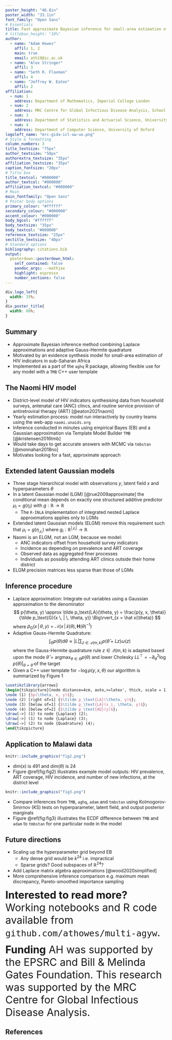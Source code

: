 ```yaml
---
poster_height: "46.8in"
poster_width: "33.1in"
font_family: "Open Sans"
# Essentials
title: Fast approximate Bayesian inference for small-area estimation of HIV indicators using the Naomi model
# titlebox_height: "10%"
author:
  - name: "Adam Howes"
    affil: 1, 2
    main: true
    email: ath19@ic.ac.uk
  - name: "Alex Stringer"
    affil: 3
  - name: "Seth R. Flaxman"
    affil: 4
  - name: "Jeffrey W. Eaton"
    affil: 2
affiliation:
  - num: 1
    address: Department of Mathematics, Imperial College London
  - num: 2
    address: MRC Centre for Global Infectious Disease Analysis, School of Public Health, Imperial College London
  - num: 3
    address: Department of Statistics and Actuarial Science, University of Waterloo
  - num: 4
    address: Department of Computer Science, University of Oxford
logoleft_name: "mrc-gida-icl-uw-uo.png"
# Style & formatting
column_numbers: 3
title_textsize: "75px"
author_textsize: "50px"
authorextra_textsize: "35px"
affiliation_textsize: "35px"
caption_fontsize: "20px"
# Title box
title_textcol: "#000000"
author_textcol: "#000000"
affiliation_textcol: "#000000"
# Main
main_fontfamily: "Open Sans"
# Poster body options
primary_colour: "#ffffff"
secondary_colour: "#000000"
accent_colour: "#000000"
body_bgcol: "#ffffff"
body_textsize: "35px"
body_textcol: "#000000"
reference_textsize: "25px"
sectitle_textsize: "40px"
# Standard options
bibliography: citations.bib
output: 
  posterdown::posterdown_html:
    self_contained: false
    pandoc_args: --mathjax
    highlight: espresso
    number_sections: false
---
```


```css
div.logo_left{
  width: 35%;
}
div.poster_title{
  width: 60%;
}

```

## Summary

* Approximate Bayesian inference method combining Laplace approximations and adaptive Gauss-Hermite quadrature 
* Motivated by an evidence synthesis model for small-area estimation of HIV indicators in sub-Saharan Africa
* Implemented as a part of the `aghq` R package, allowing flexible use for any model with a `TMB` C++ user template

<!-- 38761C -->

## The Naomi HIV model

* District-level model of HIV indicators synthesising data from household surveys, antenatal care (ANC) clincs, and routine service provision of antiretroviral therapy (ART) [@eaton2021naomi]
* Yearly estimation process: model run interactively by country teams using the web-app `naomi.unaids.org`
* Inference conducted in minutes using empirical Bayes (EB) and a Gaussian approximation via Template Model Builder `TMB` [@kristensen2016tmb]
* Would take days to get accurate answers with MCMC via `tmbstan` [@monnahan2018no]
* Motivates looking for a fast, approximate approach

## Extended latent Gaussian models

* Three stage hierarchical model with observations $y$, latent field $x$ and hyperparameters $\theta$
* In a latent Gaussian model (LGM) [@rue2009approximate] the conditional mean depends on exactly one structured additive predictor $\mu_i = g(\eta_i)$ with $g: \mathbb{R} \to \mathbb{R}$
  * The `R-INLA` implementation of integrated nested Laplace approximations applies only to LGMs
* Extended latent Gaussian models (ELGM) remove this requirement such that $\mu_i = g(\eta_{\mathcal{J_i}})$ where $g_i: \mathbb{R}^{|\mathcal{J_i}|} \to \mathbb{R}$
* Naomi is an ELGM, not an LGM, because we model:
  * ANC indicators offset from household survey indicators
  * Incidence as depending on prevalence and ART coverage
  * Observed data as aggregated finer processes
  * Individuals as possibly attending ART clinics outside their home district
* ELGM precision matrices less sparse than those of LGMs

## Inference procedure

* Laplace approximation: Integrate out variables using a Gaussian approximation to the denominator
$$
p(\theta, y) \approx \tilde p_\text{LA}(\theta, y) = \frac{p(y, x, \theta)}{\tilde p_\text{G}(x \, | \, \theta, y)} \Big\rvert_{x = \hat x(\theta)}
$$
where $\tilde p_\text{G}(x \, | \, \theta, y) = \mathcal{N}(x \, | \, \hat x(\theta), \mathbf{H}(\theta)^{-1})$
* Adaptive Gauss-Hermite Quadrature:
$$
\int_\Theta p(\theta) \text{d} \theta \approx \lvert L \rvert \sum_{z \in \mathcal{Q}(m, k)} p(\hat \theta + Lz) \omega(z)
$$
where the Gauss-Hermite quadrature rule $z \in \mathcal{Q}(m, k)$ is adapted based upon the mode $\hat \theta = \text{argmax}_{\theta \in \Theta} p(\theta)$ and lower Cholesky $LL^\top = - \partial_\theta^2 \log p(\theta) \rvert_{\theta = \hat \theta}$ of the target
* Given a C++ user template for $- \log p(y, x, \theta)$ our algorithm is summarized by Figure 1

```tikz
\usetikzlibrary{arrows}
\begin{tikzpicture}[node distance=4cm, auto,>=latex', thick, scale = 1]
\node (1) {$p(\theta, x, y)$};
\node (2) [right of=1] {$\tilde p_\text{LA}(\theta, y)$};
\node (3) [below of=1] {$\tilde p_\text{LA}(x_i, \theta, y)$};
\node (4) [below of=2] {$\tilde p_\text{AQ}(y)$};
\draw[->] (1) to node {Laplace} (2);
\draw[->] (1) to node {Laplace} (3);
\draw[->] (2) to node {Quadrature} (4);
\end{tikzpicture}
```

## Application to Malawi data

```r
knitr::include_graphics("fig2.png")
```

* $\text{dim}(x)$ is 491 and $\text{dim}(\theta)$ is 24
* Figure \@ref(fig:fig2) illustrates example model outputs: HIV prevalence, ART coverage, HIV incidence, and number of new infections, at the district level

```r
knitr::include_graphics("fig3.png")
```

* Compare inferences from `TMB`, `aghq`, `adam` and `tmbstan` using Kolmogorov-Smirnov (KS) tests on hyperparameter, latent field, and output posterior marginals
* Figure \@ref(fig:fig3) illustrates the ECDF difference between `TMB` and `adam` to `tmbstan` for one particular node in the model

## Future directions

* Scaling up the hyperparameter grid beyond EB
  * Any dense grid would be $k^{24}$ i.e. impractical
  * Sparse grids? Good subspaces of $\mathbb{R}^{24}$?
* Add Laplace matrix algebra approximations [@wood2020simplified]
* More comprehensive inference comparison e.g. maximum mean discrepancy, Pareto-smoothed importance sampling

<font size="6"> **Interested to read more?** Working notebooks and R code available from `github.com/athowes/multi-agyw`. </font>

<font size="6"> **Funding** AH was supported by the EPSRC and Bill & Melinda Gates Foundation. This research was supported by the MRC Centre for Global Infectious Disease Analysis. </font>

## References

<font size="5"> <div id="refs" class="references"></div> </font>
